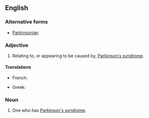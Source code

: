 ==English==

===Alternative forms===
* [[Parkinsonian]]

===Adjective===
{{en-adj}}

# {{label|en|neurology|disease}} Relating to, or appearing to be caused by, [[Parkinson's syndrome]].

====Translations====
{{trans-top}}
* French: {{t+|fr|parkinsonien}}
{{trans-mid}}
* Greek: {{t|el|παρκινσονικός|m}}
{{trans-bottom}}

===Noun===
{{en-noun}}

# {{label|en|neurology|disease}} One who has [[Parkinson's syndrome]].